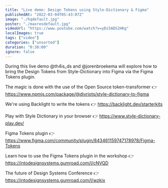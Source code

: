```yaml
---
title: "Live demo: Design Tokens using Style-Dictionary & Figma"
publishedAt: "2022-03-04T05:43:07Z"
image: "./hqdefault.jpg"
poster: "./maxresdefault.jpg"
videoUrl: "https://www.youtube.com/watch?v=yDi5ADS2HKg"
localImages: true
tags: ["video"]
categories: ["unsorted"]
duration: "0:38:00"
ignore: false
---
```

During this live demo @th4is_ds and @jorenbroekema will explore how to bring the Design Tokens from Style-Dictionary into Figma via the Figma Tokens plugin.

The magic is done with the use of the Open Source token-transformer
👉  https://www.npmjs.com/package/@divriots/style-dictionary-to-figma

We're using Backlight to write the tokens
👉  https://backlight.dev/starterkits

Play with Style Dictionary in your browser
👉  https://www.style-dictionary-play.dev/

Figma Tokens plugin
👉  https://www.figma.com/community/plugin/843461159747178978/Figma-Tokens

Learn how to use the Figma Tokens plugin in the workshop
👉  https://intodesignsystems.gumroad.com/l/cNVQD

The future of Design Systems Conference
👉  https://intodesignsystems.gumroad.com/l/wzkix
